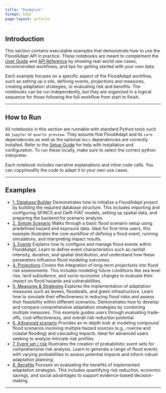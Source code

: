 ```yaml
---
title: "Examples"
format: html
page-layout: article
---
```


## Introduction

This section contains executable examples that demonstrate how to use the FloodAdapt API in practice.
These notebooks are meant to complement the [User Guide](../../2_user_guide/index.qmd) and [API Reference](../api_ref/api_index.qmd) by showing real-world use cases, recommended workflows, and tips for getting started with your own data.

Each example focuses on a specific aspect of the FloodAdapt workflow, such as setting up a site, defining events, projections and measures, creating adaptation strategies, or evaluating risk and benefits.
The notebooks can be run independently, but they are organized in a logical sequence for those following the full workflow from start to finish.

---

## How to Run

All notebooks in this section are runnable with standard Python tools such as `jupyter` or `quarto preview`.
They assume that FloodAdapt and its `core` dependencies as well as the optional `docs` dependencies are correctly installed.
Refer to the [Setup Guide](../../3_setup_guide/index.qmd) for help with installation and configuration.
To run these locally, make sure to select the correct python interpreter.

Each notebook includes narrative explanations and inline code cells. You can copy/modify the code to adapt it to your own use cases.

---

## Examples
- [1. Database Builder](database_builder/index.qmd) Demonstrates how to initialize a FloodAdapt project by building the required database structure. This includes importing and configuring SFINCS and Delft-FIAT models, setting up spatial data, and preparing the backend for scenario analysis.
- [2. Simple Scenario](scenarios/simple_scenario.ipynb) Walks through a basic flood scenario setup using predefined hazard and exposure data. Ideal for first-time users, this example illustrates the core workflow of defining a flood event, running simulations, and interpreting impact results.
- [3. Events](events/index.qmd) Explains how to configure and manage flood events within FloodAdapt. Learn to define event characteristics such as rainfall intensity, duration, and spatial distribution, and understand how these parameters influence flood modeling outcomes.
- [4. Projections](projections/projections.ipynb) Covers the integration of long-term projections into flood risk assessments. This includes modeling future conditions like sea level rise, land subsidence, and socio-economic changes to evaluate their impact on flood hazards and vulnerabilities.
- [5. Measures & Strategies](measures/measures_strategy.ipynb) Explores the implementation of adaptation measures such as levees, floodwalls, and green infrastructure. Learn how to simulate their effectiveness in reducing flood risks and assess their feasibility within different scenarios. Demonstrates how to develop and compare comprehensive adaptation strategies by combining multiple measures. This example guides users through evaluating trade-offs, cost-effectiveness, and overall risk reduction potential.
- [6. Advanced scenario](scenarios/advanced_scenario.ipynb) Provides an in-depth look at modeling compound flood scenarios involving multiple hazard sources (e.g., riverine and coastal flooding) and cascading impacts. Ideal for advanced users seeking to analyze intricate risk profiles.
- [7. Event set / risk](event_set/create_event_set.ipynb) Illustrates the creation of probabilistic event sets for comprehensive risk analysis. Learn to generate a range of flood events with varying probabilities to assess potential impacts and inform robust adaptation planning.
- [8. Benefits](benefits/index.qmd) Focuses on evaluating the benefits of implemented adaptation strategies. This includes quantifying risk reduction, economic savings, and social advantages to support evidence-based decision-making.

---
